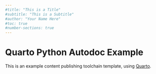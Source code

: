```yaml
---
#title: "This is a Title"
#subtitle: "This is a Subtitle"
#author: "Your Name Here"
#toc: true
#number-sections: true
---
```


# Quarto Python Autodoc Example

This is an example content publishing toolchain template, using [Quarto](https://quarto.org).
